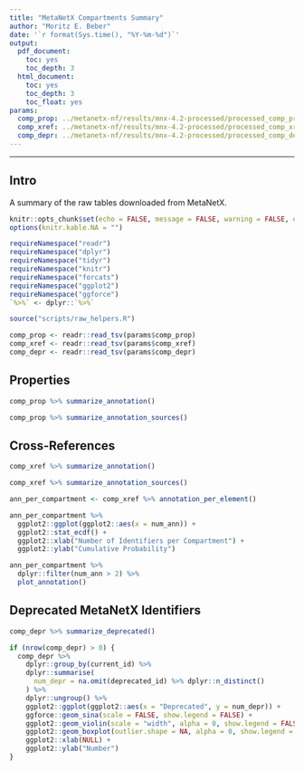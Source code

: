 ```yaml
---
title: "MetaNetX Compartments Summary"
author: "Moritz E. Beber"
date: '`r format(Sys.time(), "%Y-%m-%d")`'
output:
  pdf_document:
    toc: yes
    toc_depth: 3
  html_document:
    toc: yes
    toc_depth: 3
    toc_float: yes
params:
  comp_prop: ../metanetx-nf/results/mnx-4.2-processed/processed_comp_prop.tsv
  comp_xref: ../metanetx-nf/results/mnx-4.2-processed/processed_comp_xref.tsv
  comp_depr: ../metanetx-nf/results/mnx-4.2-processed/processed_comp_depr.tsv
---
```


___

## Intro

A summary of the raw tables downloaded from MetaNetX.

```r
knitr::opts_chunk$set(echo = FALSE, message = FALSE, warning = FALSE, error = FALSE)
options(knitr.kable.NA = "")
```

```r
requireNamespace("readr")
requireNamespace("dplyr")
requireNamespace("tidyr")
requireNamespace("knitr")
requireNamespace("forcats")
requireNamespace("ggplot2")
requireNamespace("ggforce")
`%>%` <- dplyr::`%>%`
```

```r
source("scripts/raw_helpers.R")
```

```r
comp_prop <- readr::read_tsv(params$comp_prop)
comp_xref <- readr::read_tsv(params$comp_xref)
comp_depr <- readr::read_tsv(params$comp_depr)
```

## Properties

```r
comp_prop %>% summarize_annotation()
```

```r
comp_prop %>% summarize_annotation_sources()
```

## Cross-References

```r
comp_xref %>% summarize_annotation()
```

```r
comp_xref %>% summarize_annotation_sources()
```

```r
ann_per_compartment <- comp_xref %>% annotation_per_element()
```

```r
ann_per_compartment %>%
  ggplot2::ggplot(ggplot2::aes(x = num_ann)) +
  ggplot2::stat_ecdf() +
  ggplot2::xlab("Number of Identifiers per Compartment") +
  ggplot2::ylab("Cumulative Probability")
```

```r
ann_per_compartment %>%
  dplyr::filter(num_ann > 2) %>%
  plot_annotation()
```

## Deprecated MetaNetX Identifiers

```r
comp_depr %>% summarize_deprecated()
```

```r
if (nrow(comp_depr) > 0) {
  comp_depr %>%
    dplyr::group_by(current_id) %>%
    dplyr::summarise(
      num_depr = na.omit(deprecated_id) %>% dplyr::n_distinct()
    ) %>%
    dplyr::ungroup() %>%
    ggplot2::ggplot(ggplot2::aes(x = "Deprecated", y = num_depr)) +
    ggforce::geom_sina(scale = FALSE, show.legend = FALSE) +
    ggplot2::geom_violin(scale = "width", alpha = 0, show.legend = FALSE) +
    ggplot2::geom_boxplot(outlier.shape = NA, alpha = 0, show.legend = FALSE) +
    ggplot2::xlab(NULL) +
    ggplot2::ylab("Number")
}
```
